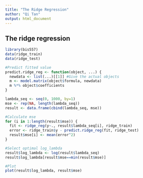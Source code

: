 ```yaml
---
title: "The Ridge Regression"
author: "Qi Tan"
output: html_document
---
```


<!--
%\VignetteEngine{knitr::rmarkdown}
%\VignetteIndexEntry{The ridge regression vignette}
-->

## The ridge regression

```r
library(bis557)
data(ridge_train)
data(ridge_test)

#Predict fitted value
predict.ridge_reg <- function(object, ...) {
  newdata <- list(...)[[1]] #Give the actual objects
  m <- model.matrix(object$formula, newdata)
  m %*% object$coefficients
}

lambda_seq <- seq(0, 1000, by=1)
mse <- rep(NA, length(lambda_seq))
result <- data.frame(cbind(lambda_seq, mse))

#Calculate mse
for (i in 1:length(result$mse)) {
  fit <- ridge_reg(y~., result$lambda_seq[i], ridge_train)
  error <- ridge_train$y - predict.ridge_reg(fit, ridge_test)
  result$mse[i] <- mean(error^2)
}

#Select optimal log_lambda
result$log_lambda <- log(result$lambda_seq)
result$log_lambda[result$mse==min(result$mse)]

#Plot
plot(result$log_lambda, result$mse)
```
